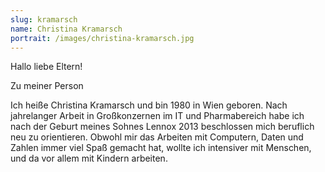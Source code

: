 ```yaml
---
slug: kramarsch
name: Christina Kramarsch
portrait: /images/christina-kramarsch.jpg
---
```

Hallo liebe Eltern!

Zu meiner Person

Ich heiße Christina Kramarsch und bin 1980 in Wien geboren. Nach jahrelanger Arbeit in Großkonzernen im IT und Pharmabereich habe ich nach der Geburt meines Sohnes Lennox 2013 beschlossen mich beruflich neu zu orientieren. Obwohl mir das Arbeiten mit Computern, Daten und Zahlen immer viel Spaß gemacht hat, wollte ich intensiver mit Menschen, und da vor allem mit Kindern arbeiten.